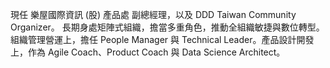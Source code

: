 現任 樂屋國際資訊 (股) 產品處 副總經理，以及 DDD Taiwan Community Organizer。
長期身處矩陣式組織，擔當多重角色，推動全組織敏捷與數位轉型。
組織管理營運上，擔任 People Manager 與 Technical Leader。產品設計開發上，作為 Agile Coach、Product Coach 與 Data Science Architect。
